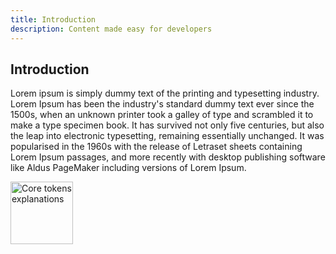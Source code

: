 ```yaml
---
title: Introduction
description: Content made easy for developers
---
```


## Introduction

Lorem ipsum is simply dummy text of the printing and typesetting industry. Lorem Ipsum has been the industry's standard
dummy text ever since the 1500s, when an unknown printer took a galley of type and scrambled it to make a type specimen
book. It has survived not only five centuries, but also the leap into electronic typesetting, remaining essentially
unchanged. It was popularised in the 1960s with the release of Letraset sheets containing Lorem Ipsum passages, and more
recently with desktop publishing software like Aldus PageMaker including versions of Lorem Ipsum.

<Card>
    <Image src="https://assets.workleap-dev.com/hopper/token-details.png" width="100" height="100" alt="Core tokens explanations" />
</Card>
